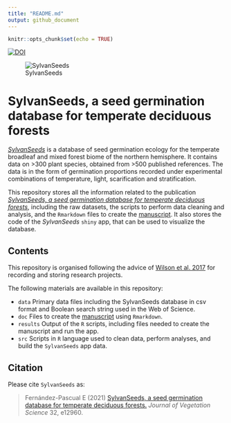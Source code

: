 ```yaml
---
title: "README.md"
output: github_document
---
```


```r
knitr::opts_chunk$set(echo = TRUE)
```

[![DOI](https://zenodo.org/badge/DOI/10.5281/zenodo.4081377.svg)](https://doi.org/10.5281/zenodo.4081377)

![SylvanSeeds](2017070313 Blue Ridge Parkway small.jpg)

# SylvanSeeds, a seed germination database for temperate deciduous forests

[*SylvanSeeds*](https://efernandezpascual.github.io/home/sylvanseeds.html) is a database of seed germination ecology for the temperate broadleaf and mixed forest biome of the northern hemisphere. It contains data on >300 plant species, obtained from >500 published references. The data is in the form of germination proportions recorded under experimental combinations of temperature, light, scarification and stratification.

This repository stores all the information related to the publication [*SylvanSeeds, a seed germination database for temperate deciduous forests*](https://doi.org/10.1111/jvs.12960), including the raw datasets, the scripts to perform data cleaning and analysis, and the `Rmarkdown` files to create the [manuscript](https://github.com/efernandezpascual/sylvanseeds/blob/master/doc/manuscript.md). It also stores the code of the *SylvanSeeds* `shiny` app, that can be used to visualize the database.

## Contents

This repository is organised following the advice of [Wilson et al. 2017](https://doi.org/10.1371/journal.pcbi.1005510) for recording and storing research projects.

The following materials are available in this repository:

* `data` Primary data files including the SylvanSeeds database in csv format and Boolean search string used in the Web of Science.
* `doc` Files to create the [manuscript](https://github.com/efernandezpascual/sylvanseeds/blob/master/doc/manuscript.md) using `Rmarkdown`.
* `results` Output of the `R` scripts, including files needed to create the manuscript and run the app.
* `src` Scripts in `R` language used to clean data, perform analyses, and build the `SylvanSeeds` app data.

## Citation

Please cite `SylvanSeeds` as:

> Fernández-Pascual E (2021) [SylvanSeeds, a seed germination database for temperate deciduous forests.](https://doi.org/10.1111/jvs.12960) *Journal of Vegetation Science* 32, e12960.